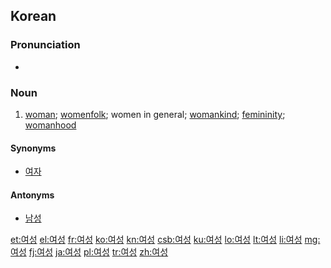 ==Korean==


===Pronunciation===
* {{IPA|/jʌsʌŋ/|lang=ko}}

===Noun===
{{ko-noun|hanja=女性|rv=yeoseong}}

# [[woman]]; [[womenfolk]]; women in general; [[womankind]]; [[femininity]]; [[womanhood]]

====Synonyms====
* [[여자]]

====Antonyms====
* [[남성]]

[[et:여성]]
[[el:여성]]
[[fr:여성]]
[[ko:여성]]
[[kn:여성]]
[[csb:여성]]
[[ku:여성]]
[[lo:여성]]
[[lt:여성]]
[[li:여성]]
[[mg:여성]]
[[fj:여성]]
[[ja:여성]]
[[pl:여성]]
[[tr:여성]]
[[zh:여성]]